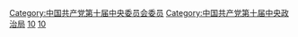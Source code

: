 [[Category:中国共产党第十届中央委员会委员|Category:中国共产党第十届中央委员会委员]]
[[Category:中国共产党第十届中央政治局|Category:中国共产党第十届中央政治局]]
[[Category:中华人民共和国建立后的中共中央政治局委员|10]]
[[Category:历届中共中央政治局委员|10]]